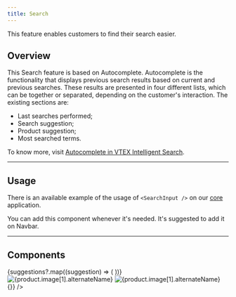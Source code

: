 ```yaml
---
title: Search
---
```


This feature enables customers to find their search easier.

## Overview

This Search feature is based on Autocomplete. Autocomplete is the functionality that displays previous search results based on current and previous searches. These results are presented in four different lists, which can be together or separated, depending on the customer's interaction. The existing sections are:

- Last searches performed;
- Search suggestion;
- Product suggestion;
- Most searched terms.

To know more, visit [Autocomplete in VTEX Intelligent Search](https://help.vtex.com/tracks/vtex-intelligent-search--19wrbB7nEQcmwzDPl1l4Cb/4gXFsEWjF7QF7UtI2GAvhL).

---

## Usage

There is an available example of the usage of `<SearchInput />` on our [core](https://github.com/vtex/faststore/tree/main/packages/core/src/components/search/SearchInput) application.

You can add this component whenever it's needed. It's suggested to add it on Navbar.

---

## Components

<SectionList grid="column" columns={2}>
  <SectionItem
    title="Search History"
    description="Responsible for showing the latest terms searched by a user."
    actionPath="/docs/guides/faststore/molecules-search-history"
  >
    <SearchHistory title="History">
      <SearchHistoryTerm value="Headphone" linkProps={{ href: '#' }} />
      <SearchHistoryTerm value="Audio & Video" linkProps={{ href: '#' }} />
      <SearchHistoryTerm value="mh-7000" linkProps={{ href: '#' }} />
    </SearchHistory>
  </SectionItem>
  <SectionItem
    title="Search Top"
    description="This section displays the most searched terms by customers."
    actionPath="/docs/guides/faststore/molecules-search-top"
  >
    <SearchTop title="Top Search">
      <SearchTopTerm value="Notebooks" linkProps={{ href: '#' }} index={0} />
      <SearchTopTerm
        value="Laser Printer"
        linkProps={{ href: '#' }}
        index={1}
      />
      <SearchTopTerm
        value="Bluetooth Keyboard"
        linkProps={{ href: '#' }}
        index={2}
      />
    </SearchTop>
  </SectionItem>
  <SectionItem
    title="Search Auto Complete"
    description="List of auto completing suggestions based on searched term."
    actionPath="/docs/guides/faststore/molecules-search-auto-complete"
  >
    <SearchAutoComplete>
      {suggestions?.map((suggestion) => (
        <SearchAutoCompleteTerm
          key={suggestion.value}
          term={searchContent}
          suggestion={suggestion.value}
          linkProps={{ href: '#' }}
        />
      ))}
    </SearchAutoComplete>
  </SectionItem>
  <SectionItem
    title="Search Products"
    description="List of SearchProductItem to show details of the suggested products."
    actionPath="/docs/guides/faststore/molecules-search-products"
  >
    <SearchProducts>
      <SearchProductItem linkProps={{ href: '#' }}>
        <SearchProductItemImage>
          <img
            data-fs-image
            src={product.image[1].url}
            alt={product.image[1].alternateName}
          />
        </SearchProductItemImage>
        <SearchProductItemContent
          title={product.isVariantOf.name}
          price={{
            value: product.offers.offers[0].price,
            listPrice: product.offers.offers[0].listPrice,
            formatter: useFormattedPrice,
          }}
        />
      </SearchProductItem>
      <SearchProductItem linkProps={{ href: '#' }}>
        <SearchProductItemImage>
          <img
            data-fs-image
            src={product.image[1].url}
            alt={product.image[1].alternateName}
          />
        </SearchProductItemImage>
        <SearchProductItemContent
          title={product.isVariantOf.name}
          price={{
            value: product.offers.offers[0].price,
            listPrice: product.offers.offers[0].listPrice,
            formatter: useFormattedPrice,
          }}
        />
      </SearchProductItem>
    </SearchProducts>
  </SectionItem>
  <SectionItem
    title="Search Dropdown"
    description="Combine SearchHistory, SearchTop and SearchAutoComplete and SearchProducts to show all options in SearchInput."
    actionPath="/docs/guides/faststore/molecules-search-dropdown"
    containerStyle={{
      alignItems: 'start',
    }}
  >
    <SearchDropdownUsage />
  </SectionItem>
  <SectionItem
    title="Search Input Field"
    description="An InputField with a search button."
    actionPath="/docs/guides/faststore/molecules-search-input-field"
  >
    <SearchInputField onSubmit={() => {}} />
  </SectionItem>
  <SectionItem
    title="Search Input"
    description="The SearchInput is responsible to receive, search and display suggestions."
    actionPath="/docs/guides/faststore/organisms/search-input"
    containerStyle={{
      alignItems: 'start',
    }}
  >
    <SearchInputUsage />
  </SectionItem>
</SectionList>
